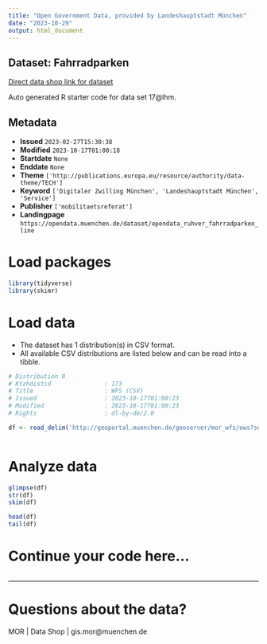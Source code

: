 ```yaml
---
title: "Open Government Data, provided by Landeshauptstadt München"
date: "2023-10-29"
output: html_document
---
```


## Dataset: Fahrradparken

[Direct data shop link for dataset](https://opendata.muenchen.de/dataset/opendata_ruhver_fahrradparken_line)

Auto generated R starter code for data set 17@lhm.

## Metadata

- **Issued** `2023-02-27T15:30:38`
- **Modified** `2023-10-17T01:00:18`
- **Startdate** `None`
- **Enddate** `None`
- **Theme** `['http://publications.europa.eu/resource/authority/data-theme/TECH']`
- **Keyword** `['Digitaler Zwilling München', 'Landeshauptstadt München', 'Service']`
- **Publisher** `['mobilitaetsreferat']`
- **Landingpage** `https://opendata.muenchen.de/dataset/opendata_ruhver_fahrradparken_line`


# Load packages

```r

library(tidyverse)
library(skimr)

```

# Load data

-   The dataset has 1 distribution(s) in CSV format.
-   All available CSV distributions are listed below and can be read into a tibble.

```r

# Distribution 0
# Ktzhdistid               : 173
# Title                    : WFS (CSV)
# Issued                   : 2023-10-17T01:00:23
# Modified                 : 2023-10-17T01:00:23
# Rights                   : dl-by-de/2.0

df <- read_delim('http://geoportal.muenchen.de/geoserver/mor_wfs/ows?service=WFS&amp;version=1.0.0&amp;request=GetFeature&amp;typeName=mor_wfs:opendata_ruhver_fahrradparken_line&amp;outputFormat=csv')



```

# Analyze data

```r

glimpse(df)
str(df)
skim(df)

head(df)
tail(df)

```

# Continue your code here...

```r

```

------------------------------------------------------------------------

# Questions about the data?

MOR | Data Shop | gis.mor@muenchen.de
